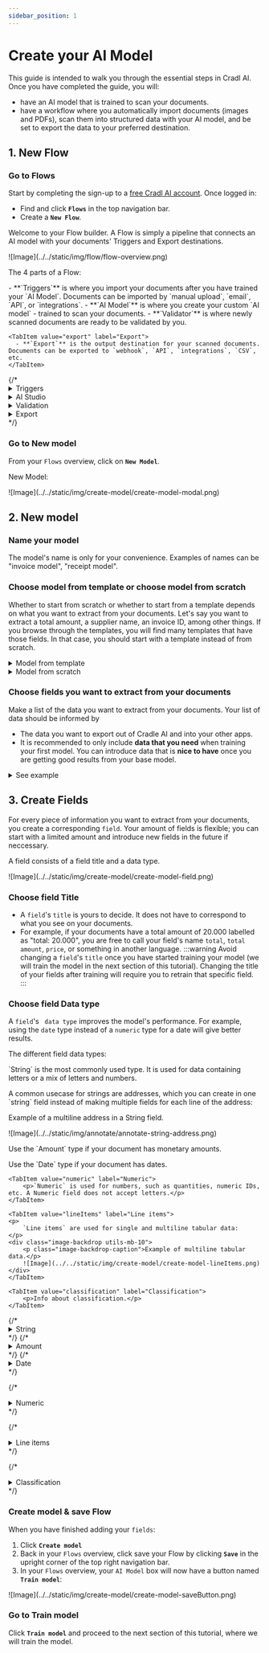 ```yaml
---
sidebar_position: 1
---
```

# Create your AI Model


This guide is intended to walk you through the essential steps in Cradl AI. Once you have completed the guide, you will:

- have an AI model that is trained to scan your documents.
- have a workflow where you automatically import documents (images and PDFs), scan them into structured data with your AI model, and be set to export the data to your preferred destination.


## 1. New Flow
### Go to Flows
Start by completing the sign-up to a [free Cradl AI account](https://app.cradl.ai/login). Once logged in: 
- Find and click <span className="utils-admonition-success">**`Flows`**</span> in the top navigation bar. 
- Create a <span className="utils-admonition-success">**`New Flow`**</span>. 


<div class="image-backdrop utils-mb-10">
<p class="image-backdrop-caption text-sm">Welcome to your Flow builder. A Flow is simply a pipeline that connects an AI model with your documents' Triggers and Export destinations.</p>
![Image](../../static/img/flow/flow-overview.png)
</div>

<div class="utils-mt-22 image-backdrop">
<p class="image-backdrop-caption">The 4 parts of a Flow:</p>

<div style={{padding: '0 40px 40px 40px'}}>
<Tabs>
  <TabItem value="triggers" label="Trigger" default>
   - **`Triggers`** is where you import your documents after you have trained your `AI Model`. Documents can be imported by `manual upload`, `email`, `API`, or `integrations`.
  </TabItem>

  <TabItem value="aiModel" label="AI Model">
    - **`AI Model`** is where you create your custom `AI model` - trained to scan your documents.
  </TabItem>
  
  <TabItem value="validator" label="Validator">
     - **`Validator`** is where newly scanned documents are ready to be validated by you.
    </TabItem>

    <TabItem value="export" label="Export">
      - **`Export`** is the output destination for your scanned documents. Documents can be exported to `webhook`, `API`, `integrations`, `CSV`, etc.
    </TabItem>
</Tabs>
</div>
</div>
{/* <details className='custom-accordion'>
  <summary>Triggers</summary>
- **`Triggers`** is where you import your documents after you have trained your `AI Model`. Documents can be imported by `manual upload`, `email`, `API`, or `integrations`.
</details>
<details className='custom-accordion'>
  <summary>AI Studio</summary>
- **`AI Studio`** is where you create your custom `AI model` - trained to scan your documents.
</details>
<details className='custom-accordion'>
  <summary>Validation</summary>
- **`Validation`** is where newly scanned documents are ready to be validated by you.
</details>
<details className='custom-accordion'>
  <summary>Export</summary>
- **`Export`** is the output destination for your scanned documents. Documents can be exported to `webhook`, `API`, `integrations`, `CSV`, etc.
</details> */}

### Go to New model
From your `Flows` overview, click on <span className="utils-admonition-success">**`New Model`**</span>. 
<div class="image-backdrop">
<p class="image-backdrop-caption text-sm">New Model:</p>
![Image](../../static/img/create-model/create-model-modal.png)
</div>

## 2. New model 
### Name your model
The model's name is only for your convenience. Examples of names can be "invoice model", "receipt model".


### Choose model from template or choose model from scratch
Whether to start from scratch or whether to start from a template depends on what you want to extract from your documents. Let's say you want to extract a total amount, a supplier name, an invoice ID, among other things. If you browse through the templates, you will find many templates that have those fields. In that case, you should start with a template instead of from scratch.

<details className='custom-accordion'>
  <summary>Model from template</summary>
   <p>Start with a model from template if you find a template with `fields` that are similar to your documents. It is totally OK to add new `fields` or to remove `fields` you do not need from a template.</p>
   <p>It is recommended to start with a **template** if you:</p>
    <ul>
        <li>find a template with `fields` that are similar to those you want to extract from your documents (i.e, a template might have a "total_amount" field, and so does your documents).</li>
        <li> want to test a model on your data quickly. Using a template will give better results out of the box.</li>
    </ul>
  </details>

<details className='custom-accordion'>
  <summary>Model from scratch</summary>
   <p>When starting from scratch, you define and train every `field` yourself. It is the best option if your documents are dissimilar to any of the templates, but it takes more training data to get as good results as a template.</p>
</details>


### Choose fields you want to extract from your documents
Make a list of the data you want to extract from your documents. Your list of data should be informed by

- The data you want to export out of Cradle AI and into your other apps. 
- It is recommended to only include **data that you need** when training your first model. You can introduce data that is **nice to have** once you are getting good results from your base model.

<details className='custom-accordion'>
  <summary>See example</summary>
<div>
<div class="image-backdrop utils-mb-10">
<p class="image-backdrop-caption text-sm">Typical data you would want to extract from an invoice include: the recipent's full name, the recipient's address, invoice ID number, total amount, VAT, currency, etc.</p>
  ![Image](../../static/img/create-model/create-model-exampleDoc.jpg)
  </div>
</div>
</details>


## 3. Create Fields 
For every piece of information you want to extract from your documents, you create a corresponding `field`. Your amount of fields is flexible; you can start with a limited amount and introduce new fields in the future if neccessary.

<div class="image-backdrop utils-mb-10">
<p class="image-backdrop-caption">A field consists of a field title and a data type.</p>
  ![Image](../../static/img/create-model/create-model-field.png)
</div>

### Choose field Title
- A `field`'s `title` is yours to decide. It does not have to correspond to what you see on your documents. 
- For example, if your documents have a total amount of 20.000 labelled as "total: 20.000", you are free to call your field's name `total`, `total amount`, `price`, or something in another language.
:::warning
Avoid changing a `field`'s `title` once you have started training your model (we will train the model in the next section of this tutorial). Changing the title of your fields after training will require you to retrain that specific field.
:::


### Choose field Data type
A `field`'s ` data type` improves the model's performance. For example, using the `date` type instead of a `numeric` type for a date will give better results.

<div class="utils-mt-22 image-backdrop">
<p class="image-backdrop-caption">The different field data types:</p>

<div style={{padding: '0 40px 40px 40px'}}>
<Tabs>
  <TabItem value="string" label="String" default>
  <p>`String` is the most commonly used type. It is used for data containing letters or a mix of letters and numbers.</p>

  <p>A common usecase for strings are addresses, which you can create in one `string` field instead of making multiple fields for each line of the address:</p>
  <div class="image-backdrop utils-mb-10">
    <p class="image-backdrop-caption">Example of a multiline address in a String field.</p>
    ![Image](../../static/img/annotate/annotate-string-address.png)
    </div>
  </TabItem>

  <TabItem value="amount" label="Amount">
  <p>Use the `Amount` type if your document has monetary amounts.</p>
  </TabItem>
  
  <TabItem value="date" label="Date">
    <p>Use the `Date` type if your document has dates.</p>
    </TabItem>

    <TabItem value="numeric" label="Numeric">
        <p>`Numeric` is used for numbers, such as quantities, numeric IDs, etc. A Numeric field does not accept letters.</p>
    </TabItem>

    <TabItem value="lineItems" label="Line items">
    <p>
        `Line items` are used for single and multiline tabular data:
    </p>
    <div class="image-backdrop utils-mb-10">
        <p class="image-backdrop-caption">Example of multiline tabular data.</p>
        ![Image](../../static/img/create-model/create-model-lineItems.png)
    </div>
    </TabItem>

    <TabItem value="classification" label="Classification">
        <p>Info about classification.</p>
    </TabItem> 
</Tabs>
</div>
</div>
{/* <details>
  <summary>String</summary>
  <p>String is the most commonly used type. It is used for data containing letters or a mix of letters and numbers.</p>

  <p>A common usecase for strings are addresses, which you can create in one `string` field instead of making multiple fields for each line of the address:</p>
  <div>
    ![Image](../../static/img/annotate/annotate-string-address.png)
    </div>
</details> */}
{/* 
<details>
  <summary>Amount</summary>
  <p>Use the `Amount` type if your document has monetary amounts.</p>
</details> */}
{/* 
<details>
  <summary>Date</summary>
  <p>Use the `Date` type if your document has dates.</p>
</details> */}

{/* <details>
  <summary>Numeric</summary>
  <p>Numeric is used for numbers, such as quantities, numeric IDs, etc. A Numeric field does not accept letters.</p>
</details> */}

{/* <details>
  <summary>Line items</summary>
  <p>
  Line items are used for multiline tabular data:
  </p>
  <div>
  ![Image](../../static/img/create-model/create-model-lineItems.png)
  </div>
</details> */}

{/* <details>
  <summary>Classification</summary>
 <p>Info about classification.</p>
</details> */}

### Create model & save Flow
When you have finished adding your `fields`: 
1. Click <span className="utils-admonition-success">**`Create model`**</span>
2. Back in your `Flows` overview, click save your Flow by clicking <span className="utils-admonition-success">**`Save`**</span> in the upright corner of the top right navigation bar.
3. In your `Flows` overview, your `AI Model` box will now have a button named <span className="utils-admonition-success">**`Train model`**</span>:

<div class="image-backdrop">
<p class="image-backdrop-caption text-sm"></p>
![Image](../../static/img/create-model/create-model-saveButton.png)
</div>

### Go to Train model
Click <span className="utils-admonition-success">**`Train model`**</span> and proceed to the next section of this tutorial, where we will train the model.